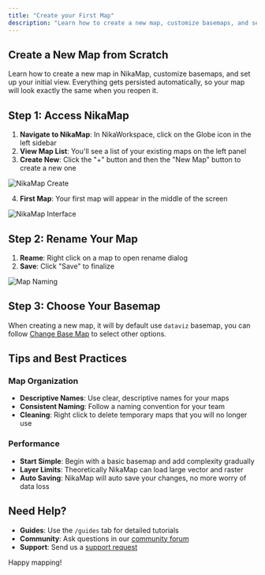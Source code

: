 ```yaml
---
title: "Create your First Map"
description: "Learn how to create a new map, customize basemaps, and set up your initial view"
---
```


## Create a New Map from Scratch

Learn how to create a new map in NikaMap, customize basemaps, and set up your initial view. Everything gets persisted automatically, so your map will look exactly the same when you reopen it.

## Step 1: Access NikaMap

1. **Navigate to NikaMap**: In NikaWorkspace, click on the Globe icon in the left sidebar
2. **View Map List**: You'll see a list of your existing maps on the left panel
3. **Create New**: Click the "+" button and then the "New Map" button to create a new one

![NikaMap Create](/guides/become-map-expert/create-your-first-map-1.jpg)

4. **First Map**: Your first map will appear in the middle of the screen

![NikaMap Interface](/guides/become-map-expert/create-your-first-map-2.jpg)

## Step 2: Rename Your Map

1. **Reame**: Right click on a map to open rename dialog
4. **Save**: Click "Save" to finalize

![Map Naming](/guides/become-map-expert/create-your-first-map-3.jpg)

## Step 3: Choose Your Basemap

When creating a new map, it will by default use `dataviz` basemap, you can follow [Change Base Map](/guides/become-map-expert/change-base-map/mdx) to select other options.

## Tips and Best Practices

### Map Organization
- **Descriptive Names**: Use clear, descriptive names for your maps
- **Consistent Naming**: Follow a naming convention for your team
- **Cleaning**: Right click to delete temporary maps that you will no longer use

### Performance
- **Start Simple**: Begin with a basic basemap and add complexity gradually
- **Layer Limits**: Theoretically NikaMap can load large vector and raster 
- **Auto Saving**: NikaMap will auto save your changes, no more worry of data loss

## Need Help?

- **Guides**: Use the `/guides` tab for detailed tutorials
- **Community**: Ask questions in our [community forum](/forum)
- **Support**: Send us a [support request](/support)

Happy mapping! 